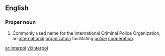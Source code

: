 {{wikipedia}}
==English==

===Proper noun===
{{en-proper noun}}

# Commonly used name for the  International Criminal Police Organization,  an [[international]] [[organization]] facilitating [[police]] [[cooperation]].

[[ar:Interpol]]
[[vi:Interpol]]